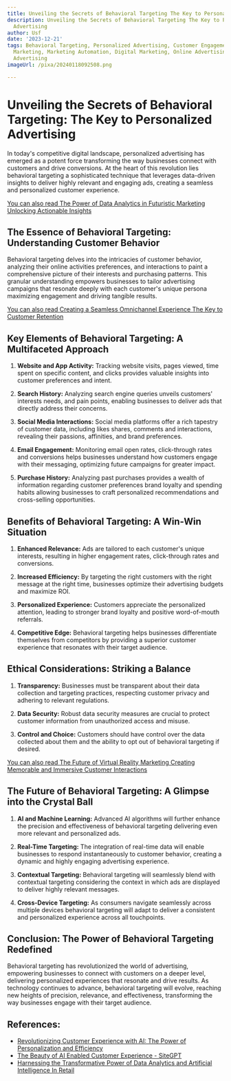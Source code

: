 ```yaml
---
title: Unveiling the Secrets of Behavioral Targeting The Key to Personalized Advertising
description: Unveiling the Secrets of Behavioral Targeting The Key to Personalized
  Advertising
author: Usf
date: '2023-12-21'
tags: Behavioral Targeting, Personalized Advertising, Customer Engagement, Data-Driven
  Marketing, Marketing Automation, Digital Marketing, Online Advertising, Targeted
  Advertising
imageUrl: /pixa/20240118092508.png

---
```

# Unveiling the Secrets of Behavioral Targeting: The Key to Personalized Advertising

In today's competitive digital landscape, personalized advertising has emerged  as a potent force transforming the way businesses connect with customers and drive conversions.  At the heart of this revolution lies behavioral targeting a sophisticated technique that leverages data-driven insights to deliver highly  relevant and engaging ads, creating a seamless and personalized customer experience.

[You can also read The Power of Data Analytics in Futuristic Marketing Unlocking Actionable Insights](The%20Power%20of%20Data%20Analytics%20in%20Futuristic%20Marketing%20Unlocking%20Actionable%20Insights)


## The  Essence of Behavioral Targeting: Understanding Customer Behavior

Behavioral  targeting delves into the  intricacies of customer behavior, analyzing their  online activities preferences, and interactions to paint a  comprehensive picture of their interests and purchasing patterns. This granular understanding empowers businesses  to tailor advertising campaigns that  resonate deeply with each customer's unique  persona maximizing engagement and driving  tangible  results.

[You can also read Creating a Seamless Omnichannel Experience The Key  to  Customer Retention](Creating%20a%20Seamless%20Omnichannel%20Experience%20The%20Key%20to%20Customer%20Retention)


## Key Elements of Behavioral Targeting: A Multifaceted  Approach

1. **Website and App Activity:** Tracking website visits, pages viewed, time spent on specific content,  and clicks provides valuable insights into customer  preferences and intent.

2. **Search History:** Analyzing search engine queries unveils customers' interests needs, and pain points, enabling businesses to  deliver ads that directly address their concerns.

3. **Social Media  Interactions:** Social media platforms offer a rich tapestry of customer data, including likes shares, comments and interactions, revealing their  passions, affinities, and  brand preferences.

4. **Email Engagement:** Monitoring  email open rates, click-through rates and conversions helps businesses understand how customers engage  with their messaging, optimizing future campaigns for greater impact.

5. **Purchase History:** Analyzing past purchases provides a wealth of information regarding customer preferences brand loyalty and spending habits allowing  businesses to craft personalized recommendations and cross-selling opportunities.

## Benefits of Behavioral Targeting: A Win-Win Situation

1. **Enhanced Relevance:** Ads are tailored to  each  customer's unique interests, resulting in higher engagement rates, click-through rates  and conversions.

2. **Increased Efficiency:** By  targeting the right  customers with the right message at the  right time, businesses optimize their advertising budgets and maximize ROI.

3. **Personalized  Experience:** Customers appreciate  the personalized attention, leading to stronger brand loyalty and positive word-of-mouth  referrals.

4. **Competitive Edge:** Behavioral targeting helps businesses differentiate themselves from competitors by providing  a superior customer experience that  resonates with their target audience.

## Ethical Considerations: Striking a Balance

1. **Transparency:** Businesses must be transparent about their data collection and targeting  practices, respecting customer privacy and adhering to relevant regulations.

2. **Data Security:** Robust data security measures are crucial to protect customer information from unauthorized  access and misuse.

3. **Control and Choice:** Customers should have control over the data collected about them and  the ability to opt out of behavioral targeting if desired.

[You  can also read The Future of Virtual Reality  Marketing Creating Memorable and Immersive Customer Interactions](The%20Future%20of%20Virtual%20Reality%20Marketing%20Creating%20Memorable%20and%20Immersive%20Customer%20Interactions)


## The Future of Behavioral Targeting: A Glimpse into the  Crystal Ball

1. **AI and Machine Learning:** Advanced AI algorithms  will further enhance  the precision and effectiveness of behavioral targeting delivering even more relevant and  personalized ads.

2. **Real-Time Targeting:** The integration  of real-time data will enable  businesses to respond instantaneously to  customer behavior, creating a dynamic and highly engaging  advertising experience.

3. **Contextual Targeting:** Behavioral targeting will seamlessly blend with contextual targeting  considering the context in which ads are displayed to deliver highly relevant messages.

4. **Cross-Device Targeting:** As  consumers navigate seamlessly across  multiple  devices behavioral targeting will adapt to deliver a consistent and personalized  experience across all touchpoints.

## Conclusion: The Power  of Behavioral Targeting Redefined

Behavioral targeting has revolutionized  the world of advertising,  empowering businesses to  connect  with customers on a deeper level, delivering personalized  experiences that resonate and drive results. As technology continues to advance, behavioral targeting will evolve, reaching new heights of precision, relevance, and effectiveness, transforming the  way businesses engage with their target audience.

## References:
- [Revolutionizing Customer Experience with AI: The Power of Personalization and Efficiency](https://www.linkedin.com/pulse/revolutionizing-customer-experience-ai-power-personalization-efficiency-qk82c)
- [The Beauty of AI Enabled Customer Experience - SiteGPT](https://sitegpt.ai/blog/ai-enabled-customer-experience)
- [Harnessing the Transformative Power of Data Analytics and Artificial Intelligence In Retail](https://risnews.com/harnessing-transformative-power-data-analytics-and-artificial-intelligence-retail)
